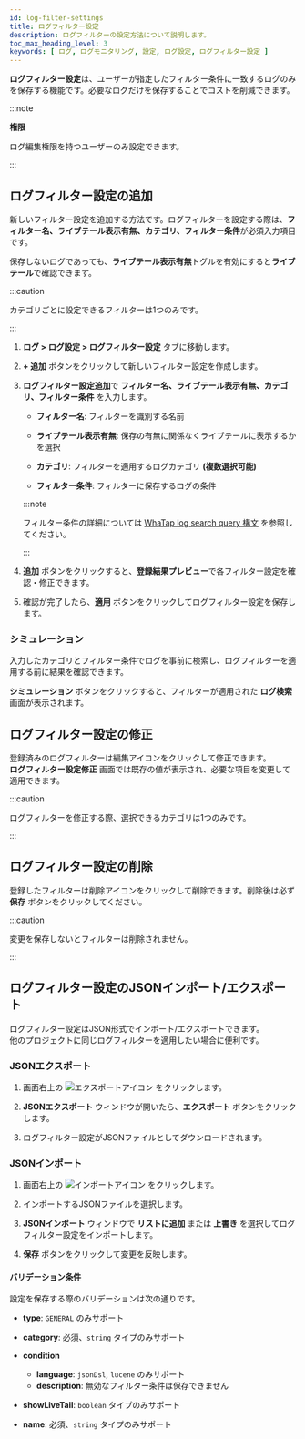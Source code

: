 ```yaml
---
id: log-filter-settings
title: ログフィルター設定
description: ログフィルターの設定方法について説明します。 
toc_max_heading_level: 3
keywords: [ ログ, ログモニタリング, 設定, ログ設定, ログフィルター設定 ]
---
```


**ログフィルター設定**は、ユーザーが指定したフィルター条件に一致するログのみを保存する機能です。必要なログだけを保存することでコストを削減できます。  

:::note

**権限**

ログ編集権限を持つユーザーのみ設定できます。

:::

## ログフィルター設定の追加

新しいフィルター設定を追加する方法です。ログフィルターを設定する際は、**フィルター名、ライブテール表示有無、カテゴリ、フィルター条件**が必須入力項目です。

保存しないログであっても、**ライブテール表示有無**トグルを有効にすると**ライブテール**で確認できます。  

:::caution

カテゴリごとに設定できるフィルターは1つのみです。

:::

1. **ログ > ログ設定 > ログフィルター設定** タブに移動します。

1. **+ 追加** ボタンをクリックして新しいフィルター設定を作成します。

1. **ログフィルター設定追加**で **フィルター名、ライブテール表示有無、カテゴリ、フィルター条件** を入力します。

    - **フィルター名**: フィルターを識別する名前

    - **ライブテール表示有無**: 保存の有無に関係なくライブテールに表示するかを選択

    - **カテゴリ**: フィルターを適用するログカテゴリ **(複数選択可能)**

    - **フィルター条件**: フィルターに保存するログの条件
    
    :::note
    
    フィルター条件の詳細については [WhaTap log search query 構文](https://docs.whatap.io/log/log-search-query) を参照してください。
    
    :::
    
1. **追加** ボタンをクリックすると、**登録結果プレビュー**で各フィルター設定を確認・修正できます。

1. 確認が完了したら、**適用** ボタンをクリックしてログフィルター設定を保存します。

### シミュレーション

入力したカテゴリとフィルター条件でログを事前に検索し、ログフィルターを適用する前に結果を確認できます。

**シミュレーション** ボタンをクリックすると、フィルターが適用された **ログ検索** 画面が表示されます。 

## ログフィルター設定の修正

登録済みのログフィルターは編集アイコンをクリックして修正できます。  
**ログフィルター設定修正** 画面では既存の値が表示され、必要な項目を変更して適用できます。

:::caution

ログフィルターを修正する際、選択できるカテゴリは1つのみです。

:::

## ログフィルター設定の削除

登録したフィルターは削除アイコンをクリックして削除できます。削除後は必ず **保存** ボタンをクリックしてください。

:::caution

変更を保存しないとフィルターは削除されません。 

:::

## ログフィルター設定のJSONインポート/エクスポート

ログフィルター設定はJSON形式でインポート/エクスポートできます。  
他のプロジェクトに同じログフィルターを適用したい場合に便利です。

### JSONエクスポート

1. 画面右上の ![エクスポートアイコン](/img/ic-json-export.svg) をクリックします。

1. **JSONエクスポート** ウィンドウが開いたら、**エクスポート** ボタンをクリックします。 

1. ログフィルター設定がJSONファイルとしてダウンロードされます。

### JSONインポート

1. 画面右上の ![インポートアイコン](/img/ic-json-import.svg) をクリックします。

1. インポートするJSONファイルを選択します。 

1. **JSONインポート** ウィンドウで **リストに追加** または **上書き** を選択してログフィルター設定をインポートします。

1. **保存** ボタンをクリックして変更を反映します。

#### バリデーション条件

設定を保存する際のバリデーションは次の通りです。 

- **type**: `GENERAL` のみサポート

- **category**: 必須、`string` タイプのみサポート

- **condition**
    - **language**: `jsonDsl`, `lucene` のみサポート
    - **description**: 無効なフィルター条件は保存できません

- **showLiveTail**: `boolean` タイプのみサポート

- **name**: 必須、`string` タイプのみサポート